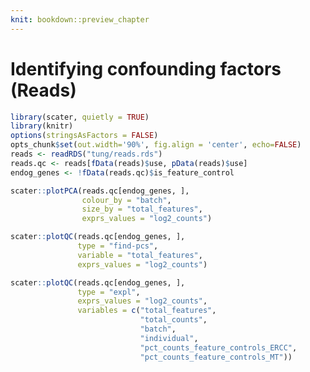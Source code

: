 ```yaml
---
knit: bookdown::preview_chapter
---
```


# Identifying confounding factors (Reads)

```r
library(scater, quietly = TRUE)
library(knitr)
options(stringsAsFactors = FALSE)
opts_chunk$set(out.width='90%', fig.align = 'center', echo=FALSE)
reads <- readRDS("tung/reads.rds")
reads.qc <- reads[fData(reads)$use, pData(reads)$use]
endog_genes <- !fData(reads.qc)$is_feature_control
```

```r
scater::plotPCA(reads.qc[endog_genes, ],
                colour_by = "batch",
                size_by = "total_features",
                exprs_values = "log2_counts")
```

```r
scater::plotQC(reads.qc[endog_genes, ],
               type = "find-pcs",
               variable = "total_features",
               exprs_values = "log2_counts")
```

```r
scater::plotQC(reads.qc[endog_genes, ],
               type = "expl",
               exprs_values = "log2_counts",
               variables = c("total_features",
                             "total_counts",
                             "batch",
                             "individual",
                             "pct_counts_feature_controls_ERCC",
                             "pct_counts_feature_controls_MT"))
```

